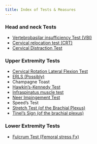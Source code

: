 ```yaml
---
title: Index of Tests & Measures
---
```


### Head and neck Tests

- [Vertebrobasilar insufficiency Test (VBI)]({{< var ref-VBI-vertebrobasilar-insufficiency-test.path >}})
- [Cervical relocation test (CRT)]({{< var ref-cervical-relocation-test.path >}})
- [Cervical Distraction Test]({{< var ref-cervical-distraction-test.path >}})

### Upper Extremity Tests

- [Cervical Rotation Lateral Flexion Test]({{< var ref-cervical-rotation-lateral-flexion-test.path >}})
- [ERLS (Possibly)]({{< var ref-ERLS-external-rotation-lag-sign.path >}})
- Champagne Toast
- [Hawkin's-Kennedy Test]({{< var ref-hawkins-kennedy-test.path >}})
- [Infraspinatus muscle test]({{< var ref-infraspinatus-muscle-test.path >}})
- [Neer Impingement Test]({{< var ref-neer-impingement-test.path >}})
- Speed's Test
- [Stretch Test (of the Brachial Plexus)]({{< var ref-brachial-plexus-stretch-test.path >}})
- [Tinel's Sign (of the brachial plexus)]({{< var ref-tinels-test.brachial-plexus >}})


### Lower Extremity Tests

- [Fulcrum Test (Femoral stress Fx)]({{< var ref-fulcrum-test-stress-fracture.path >}})

